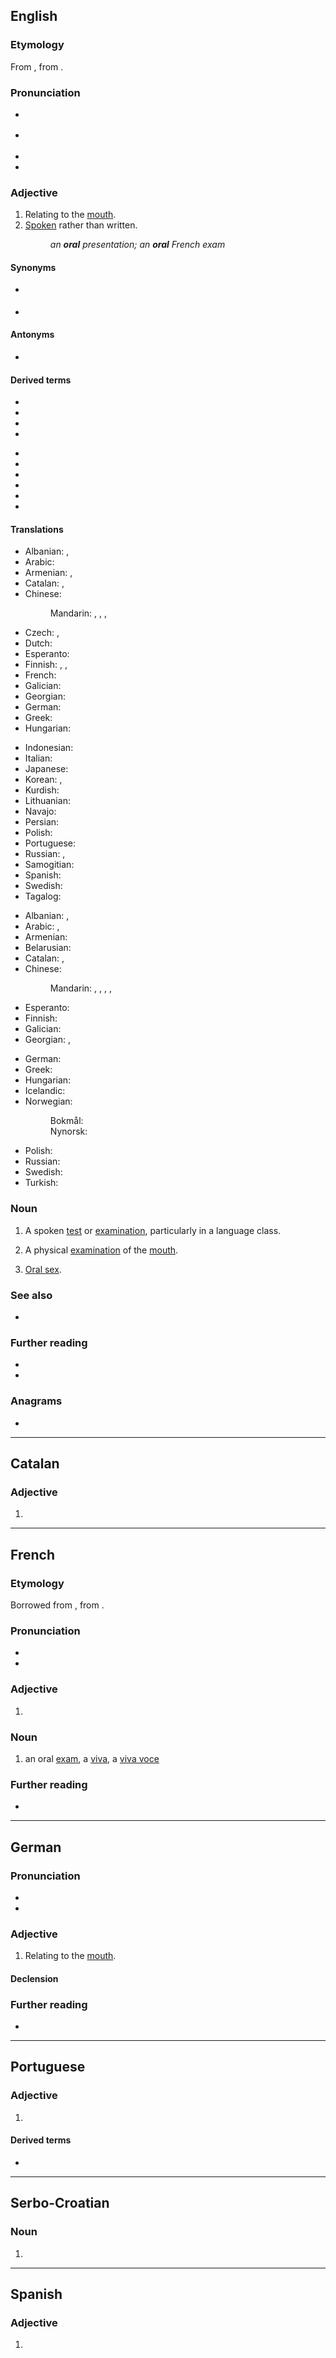 {{also|Oral}}
==English==

===Etymology===
From {{etyl|NL.|en}} {{m|la|oralis||of the mouth}}, from {{etyl|la|en}} {{m|la|os||the mouth}}.

===Pronunciation===
* {{a|UK}} {{IPA|/ˈɔːɹəl/|/ˈɒɹəl/|lang=en}}
* {{a|US}} {{IPA|/ˈɔɹəl/|/ˈɑɹəl/|lang=en}}
* {{rhymes|ɔːɹəl|lang=en}}
* {{homophones|aural|lang=en}}

===Adjective===
{{en-adj|-}}

# Relating to the [[mouth]].
# [[spoken|Spoken]] rather than written.
#: ''an '''oral''' presentation; an '''oral''' French exam''

====Synonyms====
* {{l|en|mouthly}} {{qualifier|rare}}
* {{l|en|spoken}}

====Antonyms====
* {{l|en|written}}

====Derived terms====
{{rel-top|Terms derived from ''oral''}}
* {{l|en|oracy}}
* {{l|en|oral availability}}
* {{l|en|oral gratification}}
* {{l|en|oral history}}
{{rel-mid}}
* {{l|en|oral lore}}
* {{l|en|oral sex}}
* {{l|en|oral stage}}
* {{l|en|oral tradition}}
* {{l|en|oralness}}
* {{l|en|orature}}
{{rel-bottom}}

====Translations====
{{trans-top|relating to the mouth}}
* Albanian: {{t+|sq|gojor}}, {{t|sq|oral}}
* Arabic: {{t|ar|فَمَوِيّ}}
* Armenian: {{t|hy|բերանի}}, {{t+|hy|բերանային}}
* Catalan: {{t+|ca|oral}}, {{t+|ca|bucal}}
* Chinese:
*: Mandarin: {{t+|cmn|口頭|alt=口頭的|sc=Hani}}, {{t+|cmn|口头|alt=口头的|tr=kǒutóu de|sc=Hani}}, {{qualifier|of medicine}} {{t+|cmn|口服|alt=口服的|tr=kǒufú de|sc=Hani}}, {{qualifier|of the oral cavity}} {{t+|cmn|口腔|alt=口腔的|tr=kǒuqiāng de|sc=Hani}}
* Czech: {{t+|cs|ústní}}, {{t+|cs|orální}}
* Dutch: {{t|nl|mondelijk}}
* Esperanto: {{t|eo|buŝa}}
* Finnish: {{t+|fi|suu|alt=suu-}}, {{t|fi|suun}}, {{t|fi|oraalinen}}
* French: {{t+|fr|oral}}
* Galician: {{t+|gl|oral|m|f}}
* Georgian: {{t|ka|ორალური}}
* German: {{t+|de|oral}}
* Greek: {{t+|el|στοματικός}}
* Hungarian: {{t+|hu|orális}}
{{trans-mid}}
* Indonesian: {{t+|id|lisan}}
* Italian: {{t+|it|orale}}
* Japanese: {{t+|ja|口頭|alt=口頭の|tr=こうｔこうの, kōtō-no}}
* Korean: {{t+|ko|구두|alt=구두의|tr=kudu-ui}}, {{t+|ko|구두|alt=입의}}
* Kurdish: {{t+|ku|devkî}}
* Lithuanian: {{t|lt|oralinis}}
* Navajo: {{t|nv|hazééʼdę́ę́ʼ}}
* Persian: {{t+|fa|دهانی|tr=dahâni|sc=fa-Arab}}
* Polish: {{t+|pl|ustny|m}}
* Portuguese: {{t+|pt|oral}}
* Russian: {{t+|ru|ротово́й}}, {{t+|ru|ора́льный}}
* Samogitian: {{t|sgs|oralėnės}}
* Spanish: {{t+|es|oral}}
* Swedish: {{t+|sv|muntlig}}
* Tagalog: {{t|tl|bunganga}}
{{trans-bottom}}

{{trans-top|spoken}}
* Albanian: {{t+|sq|gojor}}, {{t|sq|falur}}
* Arabic: {{t|ar|شَفَهِيّ}}, {{t|ar|شَفَوِيّ}}
* Armenian: {{t+|hy|բանավոր}}
* Belarusian: {{t|be|ву́сны}}
* Catalan: {{t+|ca|oral}}, {{t+|ca|verbal}}
* Chinese:
*: Mandarin: {{t+|cmn|口頭|alt=口頭的|sc=Hani}}, {{t+|cmn|口头|alt=口头的|tr=kǒutóu de|sc=Hani}}, {{t+|cmn|口語|alt=口語的|sc=Hani}}, {{t+|cmn|口语|alt=口语的|tr=kǒuyǔ de|sc=Hani}}, {{t+|cmn|口述|alt=口语的|tr=kǒushù de|sc=Hani}}
* Esperanto: {{t+|eo|parola}}
* Finnish: {{t+|fi|suullinen}}
* Galician: {{t+|gl|oral|m|f}}
* Georgian: {{t|ka|ზეპირი}}, {{t|ka|სიტყვიერი}}
{{trans-mid}}
* German: {{t+|de|mündlich}}
* Greek: {{t+|el|προφορικός}}
* Hungarian: {{t+|hu|szóbeli}}
* Icelandic: {{t+|is|munnlegur}}
* Norwegian:
*: Bokmål: {{t+|nb|muntlig}}
*: Nynorsk: {{t|nn|munnleg}}
* Polish: {{t+|pl|ustny}}
* Russian: {{t+|ru|у́стный}}
* Swedish: {{t+|sv|muntlig}}
* Turkish: {{t+|tr|sözlü}}
{{trans-bottom}}

===Noun===
{{en-noun}}

# {{lb|en|countable}} A spoken [[test]] or [[examination]], particularly in a language class.
# {{lb|en|countable}} A physical [[examination]] of the [[mouth]].
# {{lb|en|uncountable|informal}} [[oral sex|Oral sex]].

===See also===
* {{l|en|aural}}

===Further reading===
* {{R:Webster 1913}}
* {{R:Century 1911}}

===Anagrams===
* {{anagrams|en|Arlo|LoRa|Loar|Lora|Orla}}

----

==Catalan==

===Adjective===
{{ca-adj|mf}}

# {{l|en|oral}}

----

==French==

===Etymology===
Borrowed from {{bor|fr|la|ōrālis}}, from {{m|la|ōs||mouth}}.

===Pronunciation===
* {{fr-IPA}}
* {{homophones|orale|orales|lang=fr}}

===Adjective===
{{fr-adj}}

# {{l|en|oral}}

===Noun===
{{fr-noun|m}}

# an oral [[exam]], a [[viva]], a [[viva voce]]

===Further reading===
* {{R:TLFi}}

----

==German==

===Pronunciation===
* {{audio|De-oral.ogg|Audio|lang=de}}
* {{rhymes|aːl|lang=de}}

===Adjective===
{{de-adj|-}}

# Relating to the [[mouth]].

====Declension====
{{de-decl-adj-notcomp|oral}}

===Further reading===
* {{R:Duden}}

----

==Portuguese==

===Adjective===
{{pt-adj|or|al}}

# {{l|en|oral}}

====Derived terms====
* {{l|pt|oralidade}}

----

==Serbo-Croatian==

===Noun===
{{sh-noun|g=m}}

# {{obsolete spelling of|orao|lang=sh}}

----

==Spanish==

===Adjective===
{{es-adj|pl=orales}}

# {{l|en|oral}}